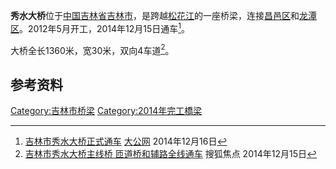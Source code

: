 {{Infobox bridge
| bridge_name=秀水大桥
| native_name=
| native_name_lang=
| image=
| image_size=
| alt=
| caption=
| official_name=
| other_name=
| carries=4车道
| crosses=[[松花江|松花江]]
| locale={{CHN}}[[吉林省|吉林省]][[吉林市|吉林市]]
| owner=
| maint=
| id= 
| architect=
| designer= 
| engineering=
| design =[[梁桥|梁桥]]
| material= 
| length={{convert|1360|m|ft|-1}}
| width={{convert|30|m|ft|-1}}
| height=
| mainspan=
| spans=
| pierswater=
| load=
| clearance=
| below=
| life=
| builder=
| fabricator=
| begin=2012年5月
| complete=
| cost=
| open=2014年12月15日
| inaugurated=
| toll=免费通行
| traffic=
| preceded=
| followed=
| heritage=
| collapsed=
| closed=
| replaces=
| map_cue=
| map_image=
| map_alt=
| map_text=
| map_width=
| lat= 
| long= 
| coordinates=
| references=
| extra=
}}

'''秀水大桥'''位于[[中国|中国]][[吉林省|吉林省]][[吉林市|吉林市]]，是跨越[[松花江|松花江]]的一座桥梁，连接[[昌邑区|昌邑区]]和[[龙潭区_(吉林市)|龙潭区]]。2012年5月开工，2014年12月15日通车<ref>[http://china.takungpao.com/jilin/2014-12/2860302.html 吉林市秀水大桥正式通车] [[大公网|大公网]] 2014年12月16日</ref>。

大桥全长1360米，宽30米，双向4车道<ref>[http://www.focus.cn/news/jilin-2014-12-15/5873003.html 吉林市秀水大桥主线桥 匝道桥和辅路全线通车] 搜狐焦点 2014年12月15日</ref>。

== 参考资料 ==
{{reflist}}

{{吉林市桥梁}}

[[Category:吉林市桥梁|Category:吉林市桥梁]]
[[Category:2014年完工橋梁|Category:2014年完工橋梁]]